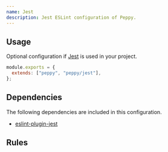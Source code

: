 ```yaml
---
name: Jest
description: Jest ESLint configuration of Peppy.
---
```


## Usage

Optional configuration if [Jest](https://jestjs.io/) is used in your project.

```js
module.exports = {
  extends: ["peppy", "peppy/jest"],
};
```

## Dependencies

The following dependencies are included in this configuration.

- [eslint-plugin-jest](https://github.com/jest-community/eslint-plugin-jest)

## Rules

<Rules configName="jest" />

